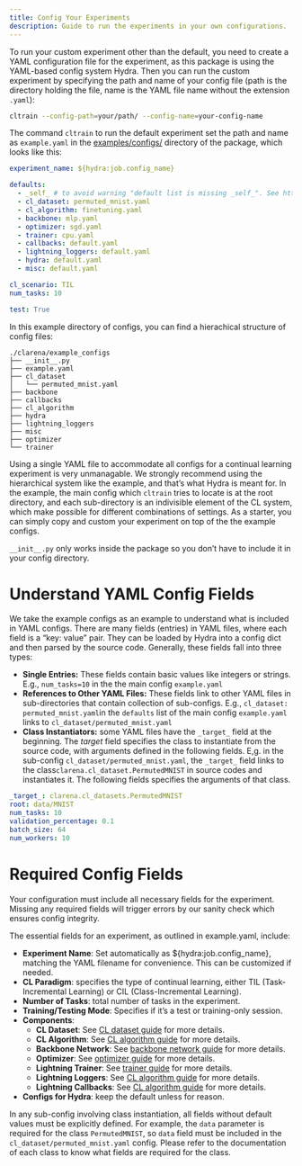 ```yaml
---
title: Config Your Experiments
description: Guide to run the experiments in your own configurations.
---
```


To run your custom experiment other than the default, you need to create a YAML configuration file for the experiment, as this package is using the YAML-based config system Hydra. Then you can run the custom experiment by specifying the path and name of your config file (path is the directory holding the file, name is the YAML file name without the extension `.yaml`):

```bash
cltrain --config-path=your/path/ --config-name=your-config-name
```

The command `cltrain` to run the default experiment set the path and name as `example.yaml` in the [examples/configs/](https://github.com/pengxiang-wang/continual-learning-arena/tree/main/clarena/examples/configs/) directory of the package, which looks like this:



```.yaml
experiment_name: ${hydra:job.config_name}

defaults:
  - _self_ # to avoid warning "default list is missing _self_". See https://hydra.cc/docs/1.2/upgrades/1.0_to_1.1/default_composition_order
  - cl_dataset: permuted_mnist.yaml
  - cl_algorithm: finetuning.yaml
  - backbone: mlp.yaml
  - optimizer: sgd.yaml
  - trainer: cpu.yaml
  - callbacks: default.yaml
  - lightning_loggers: default.yaml
  - hydra: default.yaml
  - misc: default.yaml

cl_scenario: TIL
num_tasks: 10

test: True
```

In this example directory of configs, you can find a hierachical structure of config files:

```
./clarena/example_configs
├── __init__.py
├── example.yaml
├── cl_dataset
│   └── permuted_mnist.yaml
├── backbone
├── callbacks
├── cl_algorithm
├── hydra
├── lightning_loggers
├── misc
├── optimizer
└── trainer
```

Using a single YAML file to accommodate all configs for a continual learning experiment is very unmanagable. We strongly recommend using the hierarchical system like the example, and that's what Hydra is meant for. In the example, the main config which `cltrain` tries to locate is at the root directory, and each sub-directory is an indivisible element of the CL system, which make possible for different combinations of settings. As a starter, you can simply copy and custom your experiment on top of the the example configs.

::: { .callout-note }
`__init__.py` only works inside the package so you don't have to include it in your config directory.
:::

# Understand YAML Config Fields

We take the example configs as an example to understand what is included in YAML configs. There are many fields (entries) in YAML files, where each field is a "key: value" pair. They can be loaded by Hydra into a config dict and then parsed by the source code. Generally, these fields fall into three types:

- **Single Entries:** These fields contain basic values like integers or strings. E.g., `num_tasks=10 ` in the the main config `example.yaml`
- **References to Other YAML Files:** These fields link to other YAML files in sub-directories that contain collection of sub-configs. E.g., `cl_dataset: permuted_mnist.yaml`in the `defaults` list of the main config `example.yaml` links to `cl_dataset/permuted_mnist.yaml`
-  **Class Instantiators:** some YAML files have the `_target_` field at the beginning. The _target_ field specifies the class to instantiate from the source code, with arguments defined in the following fields. E,g. in the sub-config `cl_dataset/permuted_mnist.yaml`, the `_target_` field links to the class`clarena.cl_dataset.PermutedMNIST` in source codes and instantiates it. The following fields specifies the arguments of that class.

```.yaml
_target_: clarena.cl_datasets.PermutedMNIST
root: data/MNIST
num_tasks: 10
validation_percentage: 0.1
batch_size: 64
num_workers: 10
```

# Required Config Fields

Your configuration must include all necessary fields for the experiment. Missing any required fields will trigger errors by our sanity check which ensures config integrity.

The essential fields for an experiment, as outlined in example.yaml, include:

- **Experiment Name**:  Set automatically as ${hydra:job.config_name}, matching the YAML filename for convenience. This can be customized if needed.
- **CL Paradigm**: specifies the type of continual learning, either TIL (Task-Incremental Learning) or CIL (Class-Incremental Learning).
- **Number of Tasks**: total number of tasks in the experiment.
- **Training/Testing Mode**: Specifies if it’s a test or training-only session.
- **Components**:
  - **CL Dataset**: See [CL dataset guide]((./CL-dataset.qmd)) for more details.
  - **CL Algorithm**: See [CL algorithm guide]((./CL-dataset.qmd)) for more details.
  - **Backbone Network**: See [backbone network guide]((./CL-dataset.qmd)) for more details.
  - **Optimizer**: See [optimizer guide]((./CL-dataset.qmd)) for more details.
  - **Lightning Trainer**: See [trainer guide]((./CL-dataset.qmd)) for more details.
  - **Lightning Loggers**: See [CL algorithm guide]((./CL-dataset.qmd)) for more details.
  - **Lightning Callbacks**: See [CL algorithm guide]((./CL-dataset.qmd)) for more details.
- **Configs for Hydra**: keep the default unless for reason.

In any sub-config involving class instantiation, all fields without default values must be explicitly defined. For example, the `data` parameter is required for the class `PermutedMNIST`, so `data` field must be included in the `cl_dataset/permuted_mnist.yaml` config. Please refer to the documentation of each class to know what fields are required for the class.


